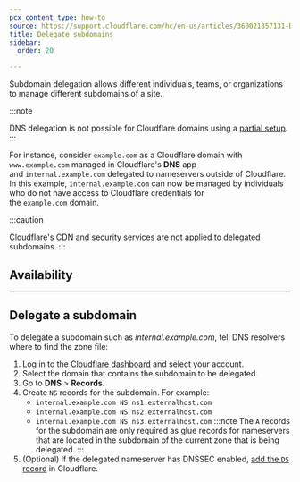 ```yaml
---
pcx_content_type: how-to
source: https://support.cloudflare.com/hc/en-us/articles/360021357131-Delegating-Subdomains-Outside-of-Cloudflare
title: Delegate subdomains
sidebar:
  order: 20

---
```



Subdomain delegation allows different individuals, teams, or organizations to manage different subdomains of a site.

:::note

DNS delegation is not possible for Cloudflare domains using a [partial setup](/dns/zone-setups/partial-setup).
:::

For instance, consider `example.com` as a Cloudflare domain with `www.example.com` managed in Cloudflare's **DNS** app and `internal.example.com` delegated to nameservers outside of Cloudflare. In this example, `internal.example.com` can now be managed by individuals who do not have access to Cloudflare credentials for the `example.com` domain.

:::caution

Cloudflare's CDN and security services are not applied to delegated subdomains.
:::

## Availability

<FeatureTable id="dns.subdomain_delegation" />

***

## Delegate a subdomain

To delegate a subdomain such as *internal.example.com*, tell DNS resolvers where to find the zone file:

1. Log in to the [Cloudflare dashboard](https://dash.cloudflare.com) and select your account.
2. Select the domain that contains the subdomain to be delegated.
3. Go to **DNS** > **Records**.
4. Create `NS` records for the subdomain. For example:
   * `internal.example.com NS ns1.externalhost.com`
   * `internal.example.com NS ns2.externalhost.com`
   * `internal.example.com NS ns3.externalhost.com`
   :::note
   The `A` records for the subdomain are only required as glue records for nameservers that are located in the subdomain of the current zone that is being delegated.
   :::
5. (Optional) If the delegated nameserver has DNSSEC enabled, [add the `DS` record](/dns/dnssec/#1-activate-dnssec-in-cloudflare) in Cloudflare.
